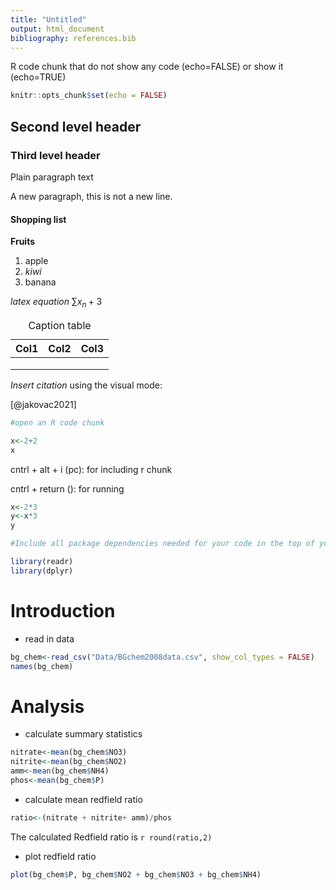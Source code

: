 ```yaml
---
title: "Untitled"
output: html_document
bibliography: references.bib
---
```

R code chunk that do not show any code (echo=FALSE) or show it (echo=TRUE)
```r
knitr::opts_chunk$set(echo = FALSE)
```

## Second level header

### Third level header

Plain paragraph text

A new paragraph, this is not a new line.

#### Shopping list

**Fruits**

1.  apple
2.  *kiwi*
3.  banana

*latex equation* $\sum{x_n + 3}$

| Col1 | Col2 | Col3 |
|------|------|------|
|      |      |      |
|      |      |      |
|      |      |      |

: Caption table

*Insert citation* using the visual mode:

[@jakovac2021]

```r
#open an R code chunk

x<-2+2
x

```

cntrl + alt + i (pc): for including r chunk

cntrl + return (): for running

```r
x<-2*3
y<-x*3
y

```

```r
#Include all package dependencies needed for your code in the top of your document. This makes it easier to work collaboratively. 

library(readr)
library(dplyr)

```

# Introduction

-   read in data

```r
bg_chem<-read_csv("Data/BGchem2008data.csv", show_col_types = FALSE)
names(bg_chem)

```

# Analysis

-   calculate summary statistics
```r
nitrate<-mean(bg_chem$NO3)
nitrite<-mean(bg_chem$NO2)
amm<-mean(bg_chem$NH4)
phos<-mean(bg_chem$P)

```

-   calculate mean redfield ratio

```r
ratio<-(nitrate + nitrite+ amm)/phos
```

The calculated Redfield ratio is `r round(ratio,2)`


-   plot redfield ratio

```r
plot(bg_chem$P, bg_chem$NO2 + bg_chem$NO3 + bg_chem$NH4)
```

